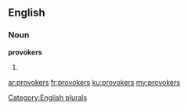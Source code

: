 ==English==

===Noun===
'''provokers'''

# {{plural of|provoker}}

[[Category:English plurals]]

[[ar:provokers]]
[[fr:provokers]]
[[ku:provokers]]
[[my:provokers]]